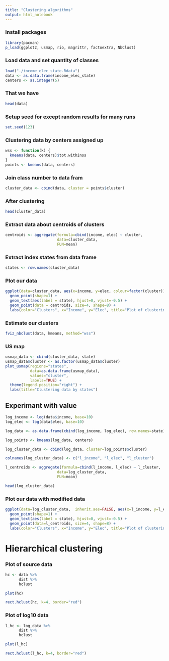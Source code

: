 ```yaml
---
title: "Clustering algorithms"
output: html_notebook
---
```

### Install packages
```r
library(pacman)
p_load(ggplot2, usmap, rio, magrittr, factoextra, NbClust)
```


### Load data and set quantity of classes
```r
load("./income_elec_state.Rdata")
data <- as.data.frame(income_elec_state)
centers <- as.integer(5)
```

### That we have
```r
head(data)
```
### Setup seed for except random results for many runs
```r
set.seed(123)
```


### Clustering data by centers assigned up
```r
wss <- function(k) {
  kmeans(data, centers)$tot.withinss
}
points <- kmeans(data, centers)
```


### Join class number to data fram
```r
cluster_data <- cbind(data, cluster = points$cluster)
```

### After clustering
```r
head(cluster_data)
```


### Extract data about centroids of clusters
```r
centroids <- aggregate(formula=cbind(income, elec) ~ cluster, 
                       data=cluster_data, 
                       FUN=mean)
```


### Extract index states from data frame
```r
states <- row.names(cluster_data)
```


### Plot our data
```r
ggplot(data=cluster_data, aes(x=income, y=elec, colour=factor(cluster))) +
  geom_point(shape=1) +
  geom_text(aes(label = state), hjust=0, vjust=-0.5) +
  geom_point(data = centroids, size=4, shape=8) +
  labs(color="Clusters", x="Income", y="Elec", title="Plot of clustering data")
```
### Estimate our clusters
```r
fviz_nbclust(data, kmeans, method="wss")
```

### US map
```r
usmap_data <- cbind(cluster_data, state)
usmap_data$cluster <- as.factor(usmap_data$cluster)
plot_usmap(regions="states",
           data=as.data.frame(usmap_data),
           values="cluster",
           labels=TRUE) + 
  theme(legend.position="right") +
  labs(title="Clustering data by states")
```
## Experimant with value

```r
log_income <- log(data$income, base=10)
log_elec <- log(data$elec, base=10)

log_data <- as.data.frame(cbind(log_income, log_elec), row.names=state)

log_points <- kmeans(log_data, centers)

log_cluster_data <- cbind(log_data, cluster=log_points$cluster)

colnames(log_cluster_data) <- c("l_income", "l_elec", "l_cluster")

l_centroids <- aggregate(formula=cbind(l_income, l_elec) ~ l_cluster, 
                       data=log_cluster_data, 
                       FUN=mean)

head(log_cluster_data)
```


### Plot our data with modified data
```r
ggplot(data=log_cluster_data,  inherit.aes=FALSE, aes(x=l_income, y=l_elec, colour=factor(l_cluster))) +
  geom_point(shape=1) +
  geom_text(aes(label = state), hjust=0, vjust=-0.5) +
  geom_point(data=l_centroids, size=4, shape=8) +
  labs(color="Clusters", x="Income", y="Elec", title="Plot of clustering data")
```


# Hierarchical clustering
### Plot of source data
```r
hc <- data %>%
      dist %>%
      hclust

plot(hc)

rect.hclust(hc, k=4, border="red")
```
### Plot of log10 data
```r
l_hc <- log_data %>%
      dist %>%
      hclust

plot(l_hc)

rect.hclust(l_hc, k=4, border="red")
```


